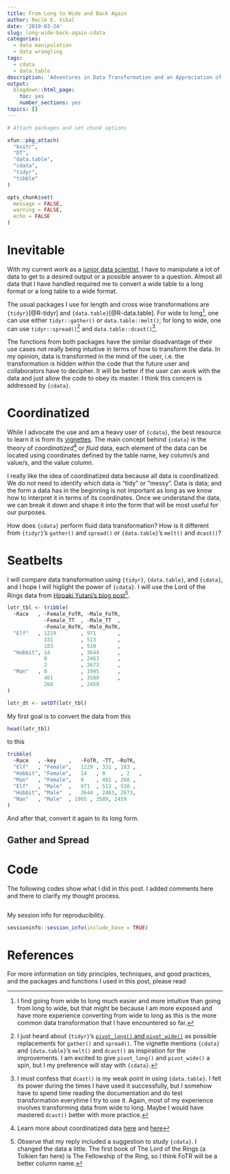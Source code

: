 ```yaml
---
title: From Long to Wide and Back Again
author: Recle E. Vibal
date: '2019-03-24'
slug: long-wide-back-again-cdata
categories:
  - data manipulation
  - data wrangling
tags:
  - cdata
  - data.table
description: 'Adventures in Data Transformation and an Appreciation of {cdata}'
output:
  blogdown::html_page:
    toc: yes
    number_sections: yes
topics: []
---
```


```r

# Attach packages and set chunk options

xfun::pkg_attach(
  "knitr",
  "DT",
  "data.table",
  "cdata",
  "tidyr",
  "tibble"
)

opts_chunk$set(
  message = FALSE,
  warning = FALSE,
  echo = FALSE
)

```

# Inevitable

With my current work as a [junior data scientist](https://amateurdatasci.rbind.io/post/loves-what-he-is-doing/), I have to manipulate a lot of data to get to a desired output or a possible answer to a question. Almost all data that I have handled required me to convert a wide table to a long format or a long table to a wide format.

The usual packages I use for length and cross wise transformations are `{tidyr}`[@R-tidyr] and `{data.table}`[@R-data.table]. For wide to long^[I find going from wide to long much easier and more intuitive than going from long to wide, but that might be because I am more exposed and have more experience converting from wide to long as this is the more common data transformation that I have encountered so far.], one can use either `tidyr::gather()` or `data.table::melt()`; for long to wide, one can use `tidyr::spread()`^[I just heard about `{tidyr}`'s [`pivot_long()` and `pivot_wide()`](https://tidyr.tidyverse.org/dev/articles/pivot.html) as possible replacements for `gather()` and `spread()`. The vignette mentions `{cdata}` and `{data.table}`'s `melt()` and `dcast()` as inspiration for the improvements. I am excited to give `pivot_long()` and `pivot_wide()` a spin, but I my preference will stay with `{cdata}`.] and `data.table::dcast()`^[I must confess that `dcast()` is my weak point in using `{data.table}`. I felt its power during the times I have used it successfully, but I somehow have to spend time reading the documentation and do test transformation everytime I try to use it. Again, most of my experience involves transforming data from wide to long. Maybe I would have mastered `dcast()` better with more practice.].

The functions from both packages have the similar disadvantage of their use cases not really being intuitive in terms of how to transform the data. In my opinion, data is transformed in the mind of the user, i.e. the transformation is hidden within the code that the future user and collaborators have to decipher. It will be better if the user can work with the data and just allow the code to obey its master. I think this concern is addressed by `{cdata}`.

# Coordinatized

While I advocate the use and am a heavy user of `{cdata}`, the best resource to learn it is from its [vignettes](https://winvector.github.io/cdata/index.html). The main concept behind `{cdata}` is the theory of *coordinatized*^[Learn more about coordinatized data [here](http://www.win-vector.com/blog/2017/03/coordinatized-data-a-fluid-data-specification/) and [here](http://winvector.github.io/FluidData/FluidData.html)] or *fluid* data, each element of the data can be located using coordinates defined by the table name, key column/s and value/s, and the value column.

I really like the idea of coordinatized data because all data is coordinatized. We do not need to identify which data is "tidy" or "messy". Data is data; and the form a data has in the beginning is not important as long as we know how to interpret it in terms of its coordinates. Once we understand the data, we can break it down and shape it into the form that will be most useful for our purposes.

How does `{cdata}` perform fluid data transformation? How is it different from `{tidyr}`'s `gather()` and `spread()` or `{data.table}`'s `melt()` and `dcast()`?

# Seatbelts

I will compare data transformation using `{tidyr}`, `{data.table}`, and `{cdata}`, and I hope I will higlight the power of `{cdata}`. I will use the Lord of the Rings data from [Hiroaki Yutani's blog post](https://yutani.rbind.io/post/enhancing-gather-and-spread-by-using-bundled-data-frames/)^[Observe that my reply included a suggestion to study `{cdata}`. I changed the data a little. The first book of The Lord of the Rings (a Tolkien fan here) is The Fellowship of the Ring, so I think FoTR will be a better column name.].

```r

lotr_tbl <- tribble(
  ~Race   , ~Female_FoTR, ~Male_FoTR, 
            ~Female_TT  , ~Male_TT  ,
            ~Female_RoTK, ~Male_RoTK,
  "Elf"   , 1229        , 971       , 
            331         , 513       ,
            183         , 510       ,
  "Hobbit", 14          , 3644      , 
            0           , 2463      ,
            2           , 2673      ,
  "Man"   , 0           , 1995      ,
            401         , 3589      ,
            268         , 2459
)

lotr_dt <- setDT(lotr_tbl)

```

My first goal is to convert the data from this

```r

head(lotr_tbl)

```

to this

```r

tribble(
  ~Race   ,	~key    ,	~FoTR, ~TT,	~RoTK,
  "Elf"   ,	"Female",	1229 , 331 , 183 ,
  "Hobbit",	"Female",	14   , 0	 , 2   ,
  "Man"	  , "Female",	0    , 401 , 268 ,
  "Elf"   ,	"Male"  ,	971  , 513 , 510 ,
  "Hobbit",	"Male"  ,	3644 , 2463, 2673,
  "Man"   ,	"Male"	, 1995 , 3589, 2459
)

```

And after that, convert it again to its long form.

## Gather and Spread


# Code {#code}

The following codes show what I did in this post. I added comments here and there to clarify my thought process.

```r

```

My session info for reproducibility.

```r

sessioninfo::session_info(include_base = TRUE)

```

# References

For more information on tidy principles, techniques, and good practices, and the packages and functions I used in this post, please read
